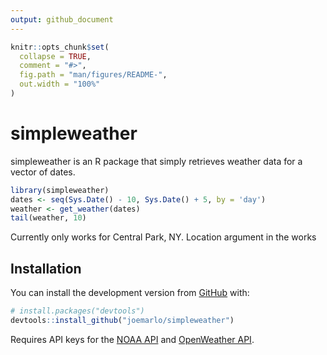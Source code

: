 ```yaml
---
output: github_document
---
```


<!-- README.md is generated from README.Rmd. Please edit that file -->

```r
knitr::opts_chunk$set(
  collapse = TRUE,
  comment = "#>",
  fig.path = "man/figures/README-",
  out.width = "100%"
)
```

# simpleweather

<!-- badges: start -->
<!-- badges: end -->

simpleweather is an R package that simply retrieves weather data for a vector of dates.

```r
library(simpleweather)
dates <- seq(Sys.Date() - 10, Sys.Date() + 5, by = 'day')
weather <- get_weather(dates)
tail(weather, 10)
```

Currently only works for Central Park, NY. Location argument in the works

## Installation

You can install the development version from [GitHub](https://github.com/) with:

``` r
# install.packages("devtools")
devtools::install_github("joemarlo/simpleweather")
```

Requires API keys for the [NOAA API](https://www.ncdc.noaa.gov/cdo-web/webservices/v2) and [OpenWeather API](https://openweathermap.org/api/one-call-api).


